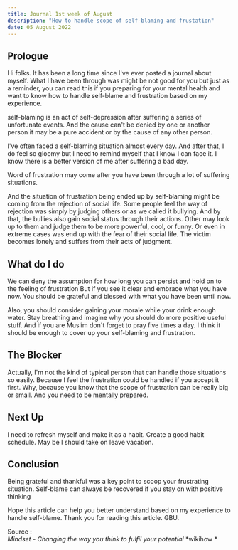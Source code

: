 ```yaml
---
title: Journal 1st week of August
description: "How to handle scope of self-blaming and frustation"
date: 05 August 2022
---
```


## Prologue
Hi folks. It has been a long time since I've ever posted a journal about myself. What I have been through was might be not good for you but just as a reminder, you can read this if you preparing for your mental health and want to know how to handle self-blame and frustration based on my experience.

self-blaming is an act of self-depression after suffering a series of unfortunate events. And the cause can't be denied by one or another person it may be a pure accident or by the cause of any other person.

I've often faced a self-blaming situation almost every day. And after that, I do feel so gloomy but I need to remind myself that I know I can face it. I know there is a better version of me after suffering a bad day.

Word of frustration may come after you have been through a lot of suffering situations.

And the situation of frustration being ended up by self-blaming might be coming from the rejection of social life. Some people feel the way of rejection was simply by judging others or as we called it bullying. And by that, the bullies also gain social status through their actions. Other may look up to them and judge them to be more powerful, cool, or funny. Or even in extreme cases was end up with the fear of their social life. The victim becomes lonely and suffers from their acts of judgment.

## What do I do
We can deny the assumption for how long you can persist and hold on to the feeling of frustration But if you see it clear and embrace what you have now. You should be grateful and blessed with what you have been until now.

Also, you should consider gaining your morale while your drink enough water. Stay breathing and imagine why you should do more positive useful stuff. And if you are Muslim don't forget to pray five times a day. I think it should be enough to cover up your self-blaming and frustration.

## The Blocker

Actually, I'm not the kind of typical person that can handle those situations so easily. Because I feel the frustration could be handled if you accept it first. Why, because you know that the scope of frustration can be really big or small. And you need to be mentally prepared.

## Next Up
I need to refresh myself and make it as a habit.
Create a good habit schedule. 
May be I should take on leave vacation.


## Conclusion
Being grateful and thankful was a key point to scoop your frustrating situation. Self-blame can always be recovered if you stay on with positive thinking

Hope this article can help you better understand based on my experience to handle self-blame. Thank you for reading this article. GBU.

Source :  
*Mindset - Changing the way you think to fulfil your potential*
*wikihow *